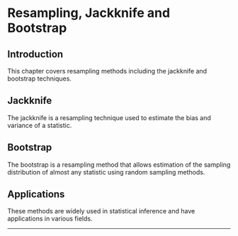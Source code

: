 # Resampling, Jackknife and Bootstrap

## Introduction

This chapter covers resampling methods including the jackknife and bootstrap techniques.

## Jackknife

The jackknife is a resampling technique used to estimate the bias and variance of a statistic.

## Bootstrap

The bootstrap is a resampling method that allows estimation of the sampling distribution of almost any statistic using random sampling methods.

## Applications

These methods are widely used in statistical inference and have applications in various fields.

------------------------------------------------------------------------

